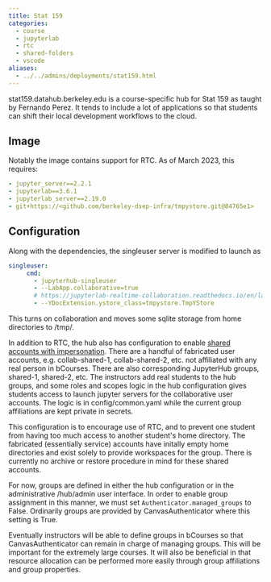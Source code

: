 ```yaml
---
title: Stat 159
categories:
  - course
  - jupyterlab
  - rtc 
  - shared-folders
  - vscode
aliases:
  - ../../admins/deployments/stat159.html
---
```


stat159.datahub.berkeley.edu is a course-specific hub for Stat 159 as
taught by Fernando Perez. It tends to include a lot of applications so
that students can shift their local development workflows to the cloud.

## Image

Notably the image contains support for RTC. As of March 2023, this
requires:

```yaml
- jupyter_server==2.2.1
- jupyterlab==3.6.1
- jupyterlab_server==2.19.0
- git+https://<github.com/berkeley-dsep-infra/tmpystore.git@84765e1>
```

## Configuration

Along with the dependencies, the singleuser server is modified to launch
as

```yaml
singleuser:
     cmd:
       - jupyterhub-singleuser
       - --LabApp.collaborative=true
       # https://jupyterlab-realtime-collaboration.readthedocs.io/en/latest/configuration.html#configuration
       - --YDocExtension.ystore_class=tmpystore.TmpYStore
```

This turns on collaboration and moves some sqlite storage from home directories to /tmp/.

In addition to RTC, the hub also has configuration to enable [shared
accounts with
impersonation](https://github.com/jupyterhub/jupyterhub/blob/main/docs/source/tutorial/collaboration-users.md).
There are a handful of fabricated user accounts, e.g. collab-shared-1,
collab-shared-2, etc. not affiliated with any real person in bCourses.
There are also corresponding JupyterHub groups, shared-1, shared-2, etc.
The instructors add real students to the hub groups, and some roles and
scopes logic in the hub configuration gives students access to launch
jupyter servers for the collaborative user accounts. The logic is in
config/common.yaml while the current group affiliations are kept private
in secrets.

This configuration is to encourage use of RTC, and to prevent one
student from having too much access to another student\'s home
directory. The fabricated (essentially service) accounts have initally
empty home directories and exist solely to provide workspaces for the
group. There is currently no archive or restore procedure in mind for
these shared accounts.

For now, groups are defined in either the hub configuration or in the
administrative /hub/admin user interface. In order to enable group assignment
in this manner, we must set `Authenticator.managed_groups` to False. Ordinarily
groups are provided by CanvasAuthenticator where this setting is
True.

Eventually instructors will be able to define groups in bCourses so that
CanvasAuthenticator can remain in charge of managing groups. This will
be important for the extremely large courses. It will also be beneficial
in that resource allocation can be performed more easily through group
affiliations and group properties.
